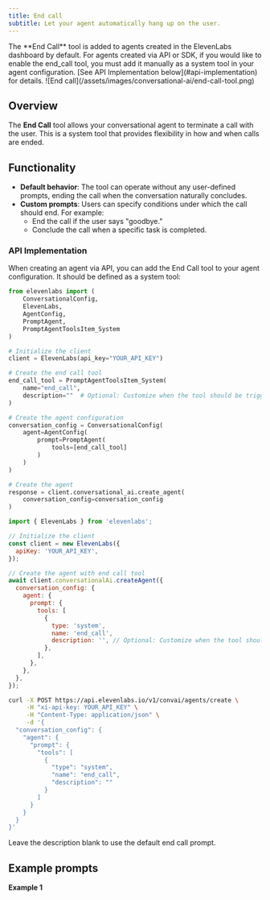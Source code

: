 ```yaml
---
title: End call
subtitle: Let your agent automatically hang up on the user.
---
```


<Warning>
  The **End Call** tool is added to agents created in the ElevenLabs dashboard by default. For
  agents created via API or SDK, if you would like to enable the end_call tool, you must add it
  manually as a system tool in your agent configuration. [See API Implementation
  below](#api-implementation) for details.
</Warning>

<Frame background="subtle">![End call](/assets/images/conversational-ai/end-call-tool.png)</Frame>

## Overview

The **End Call** tool allows your conversational agent to terminate a call with the user. This is a system tool that provides flexibility in how and when calls are ended.

## Functionality

- **Default behavior**: The tool can operate without any user-defined prompts, ending the call when the conversation naturally concludes.
- **Custom prompts**: Users can specify conditions under which the call should end. For example:
  - End the call if the user says "goodbye."
  - Conclude the call when a specific task is completed.

### API Implementation

When creating an agent via API, you can add the End Call tool to your agent configuration. It should be defined as a system tool:

<CodeBlocks>

```python
from elevenlabs import (
    ConversationalConfig,
    ElevenLabs,
    AgentConfig,
    PromptAgent,
    PromptAgentToolsItem_System
)

# Initialize the client
client = ElevenLabs(api_key="YOUR_API_KEY")

# Create the end call tool
end_call_tool = PromptAgentToolsItem_System(
    name="end_call",
    description=""  # Optional: Customize when the tool should be triggered
)

# Create the agent configuration
conversation_config = ConversationalConfig(
    agent=AgentConfig(
        prompt=PromptAgent(
            tools=[end_call_tool]
        )
    )
)

# Create the agent
response = client.conversational_ai.create_agent(
    conversation_config=conversation_config
)
```

```javascript
import { ElevenLabs } from 'elevenlabs';

// Initialize the client
const client = new ElevenLabs({
  apiKey: 'YOUR_API_KEY',
});

// Create the agent with end call tool
await client.conversationalAi.createAgent({
  conversation_config: {
    agent: {
      prompt: {
        tools: [
          {
            type: 'system',
            name: 'end_call',
            description: '', // Optional: Customize when the tool should be triggered
          },
        ],
      },
    },
  },
});
```

```bash
curl -X POST https://api.elevenlabs.io/v1/convai/agents/create \
     -H "xi-api-key: YOUR_API_KEY" \
     -H "Content-Type: application/json" \
     -d '{
  "conversation_config": {
    "agent": {
      "prompt": {
        "tools": [
          {
            "type": "system",
            "name": "end_call",
            "description": ""
          }
        ]
      }
    }
  }
}'
```

</CodeBlocks>

<Tip>Leave the description blank to use the default end call prompt.</Tip>

## Example prompts

**Example 1**

```

```

